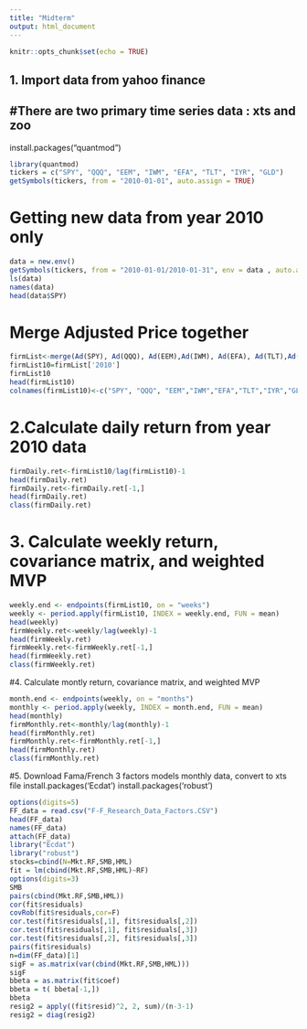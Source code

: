 ```yaml
---
title: "Midterm"
output: html_document
---
```


```r
knitr::opts_chunk$set(echo = TRUE)
```
1. Import data from yahoo finance
-----------------------------------------------------------------------------
#There are two primary time series data : xts and zoo
-----------------------------------------------------------------------------
install.packages("quantmod")
```r
library(quantmod)
tickers = c("SPY", "QQQ", "EEM", "IWM", "EFA", "TLT", "IYR", "GLD")
getSymbols(tickers, from = "2010-01-01", auto.assign = TRUE)
```
# Getting new data from year 2010 only
```r
data = new.env()
getSymbols(tickers, from = "2010-01-01/2010-01-31", env = data , auto.assign = TRUE)
ls(data)
names(data)
head(data$SPY)
```
# Merge Adjusted Price together
```r
firmList<-merge(Ad(SPY), Ad(QQQ), Ad(EEM),Ad(IWM), Ad(EFA), Ad(TLT),Ad(IYR),Ad(GLD))
firmList10=firmList['2010']
firmList10
head(firmList10)
colnames(firmList10)<-c("SPY", "QQQ", "EEM","IWM","EFA","TLT","IYR","GLD")
```

# 2.Calculate daily return from year 2010 data

```r
firmDaily.ret<-firmList10/lag(firmList10)-1
head(firmDaily.ret)
firmDaily.ret<-firmDaily.ret[-1,]
head(firmDaily.ret)
class(firmDaily.ret)
```

# 3. Calculate weekly return, covariance matrix, and weighted MVP

```r
weekly.end <- endpoints(firmList10, on = "weeks")
weekly <- period.apply(firmList10, INDEX = weekly.end, FUN = mean)
head(weekly)
firmWeekly.ret<-weekly/lag(weekly)-1
head(firmWeekly.ret)
firmWeekly.ret<-firmWeekly.ret[-1,]
head(firmWeekly.ret)
class(firmWeekly.ret)
```
#4. Calculate montly return, covariance matrix, and weighted MVP
```r
month.end <- endpoints(weekly, on = "months")
monthly <- period.apply(weekly, INDEX = month.end, FUN = mean)
head(monthly)
firmMonthly.ret<-monthly/lag(monthly)-1
head(firmMonthly.ret)
firmMonthly.ret<-firmMonthly.ret[-1,]
head(firmMonthly.ret)
class(firmMonthly.ret)
```
#5. Download Fama/French 3 factors models monthly data, convert to xts file
install.packages('Ecdat')
install.packages('robust')
```r
options(digits=5)
FF_data = read.csv("F-F_Research_Data_Factors.CSV")
head(FF_data)
names(FF_data)
attach(FF_data)
library("Ecdat")
library("robust")
stocks=cbind(N=Mkt.RF,SMB,HML)
fit = lm(cbind(Mkt.RF,SMB,HML)~RF)
options(digits=3)
SMB
pairs(cbind(Mkt.RF,SMB,HML))
cor(fit$residuals)
covRob(fit$residuals,cor=F)
cor.test(fit$residuals[,1], fit$residuals[,2])
cor.test(fit$residuals[,1], fit$residuals[,3])
cor.test(fit$residuals[,2], fit$residuals[,3])
pairs(fit$residuals)
n=dim(FF_data)[1]
sigF = as.matrix(var(cbind(Mkt.RF,SMB,HML)))
sigF
bbeta = as.matrix(fit$coef)
bbeta = t( bbeta[-1,])
bbeta
resig2 = apply((fit$resid)^2, 2, sum)/(n-3-1)
resig2 = diag(resig2)
```